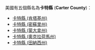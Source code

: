美國有五個縣名為'''卡特縣''' ('''Carter County''')：
* [[卡特縣_(肯塔基州)|卡特縣 (肯塔基州)]]
* [[卡特縣_(密蘇里州)|卡特縣 (密蘇里州)]]
* [[卡特縣_(蒙大拿州)|卡特縣 (蒙大拿州)]]
* [[卡特縣_(奧克拉荷馬州)|卡特縣 (奧克拉荷馬州)]]
* [[卡特縣_(田納西州)|卡特縣 (田納西州)]]
{{disambig|K卡特縣|Cat=三字县名消歧义}}